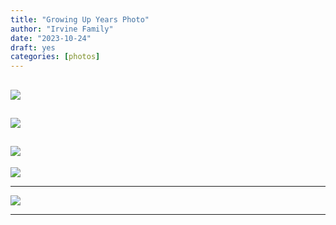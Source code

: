 ```yaml
---
title: "Growing Up Years Photo"
author: "Irvine Family"
date: "2023-10-24"
draft: yes
categories: [photos]
---
```


![](21.png)
---

![](30.png)
---

![](28.png)
---

![](26.png)

---

![](12.png)

---
```{=html}
<script src="https://utteranc.es/client.js"
repo="https://github.com/spencerirvinereed/blogComment"
issue-term="pathname"
theme="github-light"
crossorigin="anonymous"
async>
</script>
```
